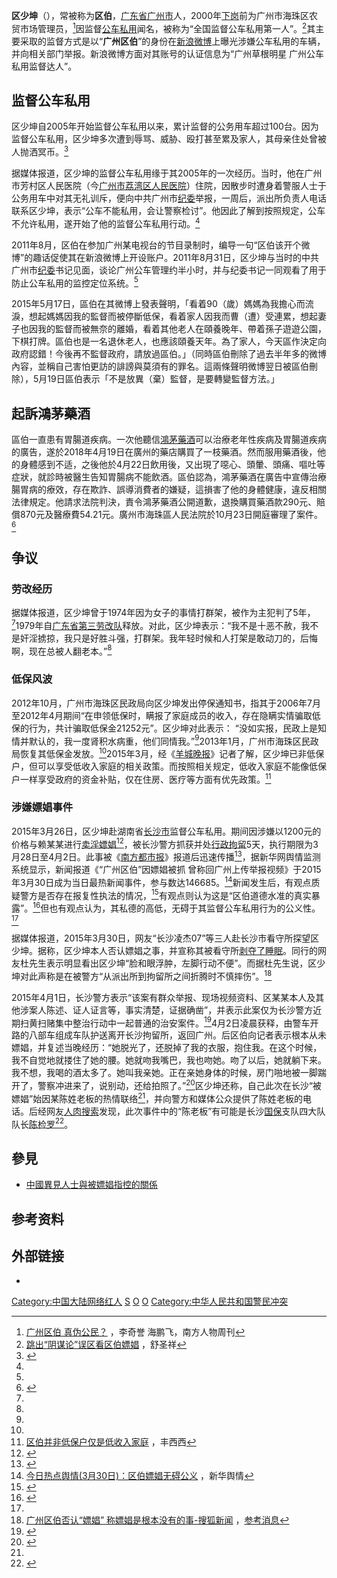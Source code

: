 {{Infobox person
| 姓名     = 区少坤
| 图像大小  = 
| 图像     = 
| 出生日期 = {{Birth_date_and_age|1953|7|2}}
| 出生地点 ={{CHN}}[[广东省|广东省]][[广州市|广州市]]
| 知名原因 = 监督公车私用
| 国籍     = {{CHN-MLD}}
| 教育程度 = 初中
| 母校     = [[广州市第三中学|广州市第三中学]]<ref name="topsina">{{Cite web |url=http://top.sina.cn/news/2015-03-29/tnews-iawzuney1327425.d.html?vt=4 |title=“广州区伯”区少坤嫖娼被抓 |accessdate=2015-03-29 |archive-date=2015-04-02 |archive-url=https://web.archive.org/web/20150402125606/http://top.sina.cn/news/2015-03-29/tnews-iawzuney1327425.d.html?vt=4 |dead-url=no }}</ref>
}}
'''区少坤'''（{{bd|1953年|7月2日|}}），常被称为'''区伯'''，[[广东省|广东省]][[广州市|广州市]]人，2000年[[下岗|下岗]]前为广州市海珠区农贸市场管理员，<ref name="nf">[http://www.nfpeople.com/story_view.php?id=3933 广州区伯 真伪公民？] {{Wayback|url=http://www.nfpeople.com/story_view.php?id=3933 |date=20150324114935 }}，李奇誉 海鹏飞，南方人物周刊</ref>因监督[[公车私用|公车私用]]闻名，被称为“全国监督公车私用第一人”。<ref>[http://news.163.com/15/0330/11/ALV0FF8H00014AED.html 跳出“阴谋论”误区看区伯嫖娼] {{Wayback|url=http://news.163.com/15/0330/11/ALV0FF8H00014AED.html |date=20150402124726 }}，舒圣祥</ref>其主要采取的监督方式是以“'''广州区伯'''”的身份在[[新浪微博|新浪微博]]上曝光涉嫌公车私用的车辆，并向相关部门举报。新浪微博方面对其账号的认证信息为“广州草根明星 广州公车私用监督达人”。

==监督公车私用==
区少坤自2005年开始监督公车私用以来，累计监督的公务用车超过100台。因为监督公车私用，区少坤多次遭到辱骂、威胁、殴打甚至累及家人，其母亲住处曾被人抛洒冥币。<ref name="news0472">{{Cite web |url=http://news.0472.com/NewsShow-23045.html |title=老伯拍摄监督公车8年频遭恐吓 出现反对者联盟 |accessdate=2015-03-30 |archive-date=2015-04-02 |archive-url=https://web.archive.org/web/20150402144857/http://news.0472.com/NewsShow-23045.html |dead-url=no }}</ref>

据媒体报道，区少坤的监督公车私用缘于其2005年的一次经历。当时，他在广州市芳村区人民医院（今[[广州市荔湾区人民医院|广州市荔湾区人民医院]]）住院，因散步时遭身着警服人士于公务用车中对其无礼训斥，便向中共广州市[[纪委|纪委]]举报，一周后，派出所负责人电话联系区少坤，表示“公车不能私用，会让警察检讨”。他因此了解到按照规定，公车不允许私用，遂开始了他的监督公车私用行动。<ref name="nf" />

2011年8月，区伯在参加广州某电视台的节目录制时，编导一句“区伯该开个微博”的趣话促使其在新浪微博上开设账户。2011年8月31日，区少坤与当时的中共广州市[[纪委|纪委]]书记见面，谈论广州公车管理约半小时，并与纪委书记一同观看了用于防止公车私用的监控定位系统。<ref name="nf" />

2015年5月17日，區伯在其微博上發表聲明，「看着90（歲）媽媽為我擔心而流淚，想起媽媽因我的監督而被停斷低保，看着家人因我而曹（遭）受連累，想起妻子也因我的監督而被無奈的離婚，看着其他老人在頤養晚年、帶着孫子遊遊公園，下棋打牌。區伯也是一名退休老人，也應該頤養天年。為了家人，今天區作決定向政府認錯！今後再不監督政府，請放過區伯。」（同時區伯刪除了過去半年多的微博內容，並稱自己害怕更訪的誹謗與莫須有的罪名。這兩條聲明微博翌日被區伯刪除），5月19日區伯表示「不是放異（棄）監督，是要轉變監督方法。」

== 起訴鴻茅藥酒 ==
區伯一直患有胃腸道疾病。一次他聽信[[鴻茅藥酒|鴻茅藥酒]]可以治療老年性疾病及胃腸道疾病的廣告，遂於2018年4月19日在廣州的藥店購買了一枝藥酒。然而服用藥酒後，他的身體感到不适，之後他於4月22日飲用後，又出現了噁心、頭暈、頭痛、嘔吐等症狀，就診時被醫生告知胃腸病不能飲酒。區伯認為，鴻茅藥酒在廣告中宣傳治療腸胃病的療效，存在欺詐、誤導消費者的嫌疑，這損害了他的身體健康，違反相關法律規定。他請求法院判決，責令鴻茅藥酒公開道歉，退換購買藥酒款290元、賠償870元及醫療費54.21元。廣州市海珠區人民法院於10月23日開庭審理了案件。<ref>{{Cite web |url=https://finance.sina.cn/2018-10-23/detail-ihmuuiyw3986700.d.html?from=wap |title=广州区伯称喝鸿茅药酒胃痛呕吐 以虚假宣传起诉索赔 |accessdate=2018-10-23 |archive-date=2018-10-23 |archive-url=https://web.archive.org/web/20181023162015/https://finance.sina.cn/2018-10-23/detail-ihmuuiyw3986700.d.html?from=wap |dead-url=no }}</ref>

==争议==
===劳改经历===
据媒体报道，区少坤曾于1974年因为女子的事情打群架，被作为主犯判了5年，<ref name="topsina" />1979年自[[广东省第三劳改队|广东省第三劳改队]]释放。对此，区少坤表示：“我不是十恶不赦，我不是奸淫掳掠，我只是好胜斗强，打群架。我年轻时候和人打架是敢动刀的，后悔啊，现在总被人翻老本。”<ref name="nf" />

===低保风波===
2012年10月，广州市海珠区民政局向区少坤发出停保通知书，指其于2006年7月至2012年4月期间“在申领低保时，瞒报了家庭成员的收入，存在隐瞒实情骗取低保的行为，共计骗取低保金21252元”。区少坤对此表示： “没如实报，民政上是知情并默认的，我一度肾积水病重，他们同情我。”<ref name="nf" />2013年1月，广州市海珠区民政局恢复其低保金发放。<ref name="news0472" />2015年3月，经《[[羊城晚报|羊城晚报]]》记者了解，区少坤已非低保户，但可以享受低收入家庭的相关政策。而按照相关规定，低收入家庭不能像低保户一样享受政府的资金补贴，仅在住房、医疗等方面有优先政策。<ref>[http://news.sina.com.cn/o/2015-03-30/140931660854.shtml 区伯并非低保户仅是低收入家庭] {{Wayback|url=http://news.sina.com.cn/o/2015-03-30/140931660854.shtml |date=20150402140438 }}，丰西西</ref>

===涉嫌嫖娼事件===
2015年3月26日，区少坤赴湖南省[[长沙市|长沙市]]监督公车私用。期间因涉嫌以1200元的价格与赖某某进行[[卖淫|卖淫]][[嫖娼|嫖娼]]<ref name=bjnews>{{cite news|author=范春旭;韩雪枫;张维|title=区伯案请嫖陈老板失联 被拘前举报车辆系广州警车|url=http://www.bjnews.com.cn/inside/2015/04/03/358838.html|accessdate=2015-04-06|newspaper=[[新京报|新京报]]|date=2015-04-03|archive-date=2015-09-23|archive-url=https://web.archive.org/web/20150923191526/http://www.bjnews.com.cn/inside/2015/04/03/358838.html|dead-url=no}}</ref>，被长沙警方抓获并处[[行政拘留|行政拘留]]5天，执行期限为3月28日至4月2日。此事被《[[南方都市报|南方都市报]]》报道后迅速传播<ref>{{cite news |url = http://paper.oeeee.com/nis/201503/29/338496.html?from=email |title = “广州区伯”长沙嫖娼被抓 被行政拘留5日 |publisher = 南方都市报 |date = 2015-03-29 |accessdate = 2015-04-01 |archive-date = 2015-04-02 |archive-url = https://web.archive.org/web/20150402122726/http://paper.oeeee.com/nis/201503/29/338496.html?from=email |dead-url = no }}</ref>，据新华网舆情监测系统显示，新闻报道《“广州区伯”因嫖娼被抓 曾称回广州上传举报视频》于2015年3月30日成为当日最热新闻事件，参与数达146685。<ref name="xinhuanet">[http://news.xinhuanet.com/yuqing/2015-03/30/c_127638484.htm 今日热点舆情(3月30日)：区伯嫖娼无碍公义] {{Wayback|url=http://news.xinhuanet.com/yuqing/2015-03/30/c_127638484.htm |date=20150402170048 }}，新华舆情</ref>新闻发生后，有观点质疑警方是否存在报复性执法的情况，<ref>{{Cite web |url=http://news.china.com/domestic/945/20150330/19444727.html |title=广州区伯嫖娼处罚书曝光被疑报复性执法 |accessdate=2015-03-30 |archive-date=2015-04-02 |archive-url=https://web.archive.org/web/20150402035341/http://news.china.com/domestic/945/20150330/19444727.html |dead-url=no }}</ref>有观点则认为这是“区伯道德水准的真实暴露”。<ref>{{Cite web |url=http://news.china.com/zhsd/gd/11157580/20150330/19442015.html |title=质疑警方为区伯“设套”是非常轻率甚至荒谬的 |accessdate=2015-03-30 |archive-date=2015-04-02 |archive-url=https://web.archive.org/web/20150402155603/http://news.china.com/zhsd/gd/11157580/20150330/19442015.html |dead-url=no }}</ref>但也有观点认为，其私德的高低，无碍于其监督公车私用行为的公义性。<ref name="xinhuanet" />

据媒体报道，2015年3月30日，网友“长沙凌杰07”等三人赴长沙市看守所探望区少坤。据称，区少坤本人否认嫖娼之事，并宣称其被看守所[[睡眠剥夺|剥夺了睡眠]]。同行的网友杜先生表示明显看出区少坤“脸和眼浮肿，左脚行动不便”。而据杜先生说，区少坤对此声称是在被警方“从派出所到拘留所之间折腾时不慎摔伤”。<ref>[http://news.sohu.com/20150330/n410555612.shtml 广州区伯否认“嫖娼” 称嫖娼是根本没有的事-搜狐新闻] {{Wayback|url=http://news.sohu.com/20150330/n410555612.shtml |date=20150402010013 }}，[[参考消息|参考消息]]</ref>

2015年4月1日，长沙警方表示“该案有群众举报、现场视频资料、区某某本人及其他涉案人陈述、证人证言等，事实清楚，证据确凿”，并表示此案仅为长沙警方近期扫黄扫赌集中整治行动中一起普通的治安案件。<ref>{{Cite web |url=http://news.voc.com.cn/article/201503/201503311623177734.html |title=广州区伯否认"嫖娼":曾涉“骗低保” 被人送洋酒行贿 |accessdate=2015-04-03 |archive-date=2015-04-03 |archive-url=https://web.archive.org/web/20150403063557/http://news.voc.com.cn/article/201503/201503311623177734.html |dead-url=no }}</ref>4月2日凌晨获释，由警车开路的八部车组成车队护送离开长沙拘留所，返回广州。后区伯向记者表示根本从未嫖娼，并复述当晚经历：“她脱光了，还脱掉了我的衣服，抱住我。在这个时候，我不自觉地就搂住了她的腰。她就吻我嘴巴，我也吻她。吻了以后，她就躺下来。我不想，我喝的酒太多了。她叫我亲她。正在亲她身体的时候，房门啪地被一脚踹开了，警察冲进来了，说别动，还给拍照了。”<ref>{{Cite web |url=http://news.sina.com.cn/c/zg/ztx/2015-04-02/1331873.html |title=新浪连线区伯谈嫖娼事件：为啥不抓给我设套的人？ |accessdate=2015-04-03 |archive-date=2015-04-05 |archive-url=https://web.archive.org/web/20150405014441/http://news.sina.com.cn/c/zg/ztx/2015-04-02/1331873.html |dead-url=no }}</ref>区少坤还称，自己此次在长沙“被嫖娼”始因某陈姓老板的热情联络<ref name=bjnews/>，并向警方和媒体公众提供了陈姓老板的电话。后经网友[[人肉搜索|人肉搜索]]发现，此次事件中的“陈老板”有可能是长沙[[国内安全保卫|国保]]支队四大队队长[[陈检罗|陈检罗]]<ref>{{cite news|author=杨眉|title=区伯：从照片看国保陈检罗就是“陈老板”|url=http://cn.rfi.fr/%E4%B8%AD%E5%9B%BD/20150406-%E5%8C%BA%E4%BC%AF%EF%BC%9A%E4%BB%8E%E7%85%A7%E7%89%87%E7%9C%8B%E5%9B%BD%E4%BF%9D%E9%99%88%E6%A3%80%E7%BD%97%E5%B0%B1%E6%98%AF%E2%80%9C%E9%99%88%E8%80%81%E6%9D%BF%E2%80%9D/|accessdate=2015-04-06|newspaper=法国国际广播电台|date=2015-04-06|archive-date=2015-04-10|archive-url=https://web.archive.org/web/20150410044756/http://cn.rfi.fr/%E4%B8%AD%E5%9B%BD/20150406-%E5%8C%BA%E4%BC%AF%EF%BC%9A%E4%BB%8E%E7%85%A7%E7%89%87%E7%9C%8B%E5%9B%BD%E4%BF%9D%E9%99%88%E6%A3%80%E7%BD%97%E5%B0%B1%E6%98%AF%E2%80%9C%E9%99%88%E8%80%81%E6%9D%BF%E2%80%9D/|dead-url=no}}</ref>。

==參見==
*[[中國異見人士與被嫖娼指控的關係|中國異見人士與被嫖娼指控的關係]]

==参考资料==
{{reflist}}

==外部链接==
*{{Sinaweibo|2315355472|广州区伯}}

[[Category:中国大陆网络红人|Category:中国大陆网络红人]]
[[Category:区姓|S]]
[[Category:广州人|O]]
[[Category:广州历史人物|O]]
[[Category:中华人民共和国警民冲突|Category:中华人民共和国警民冲突]]